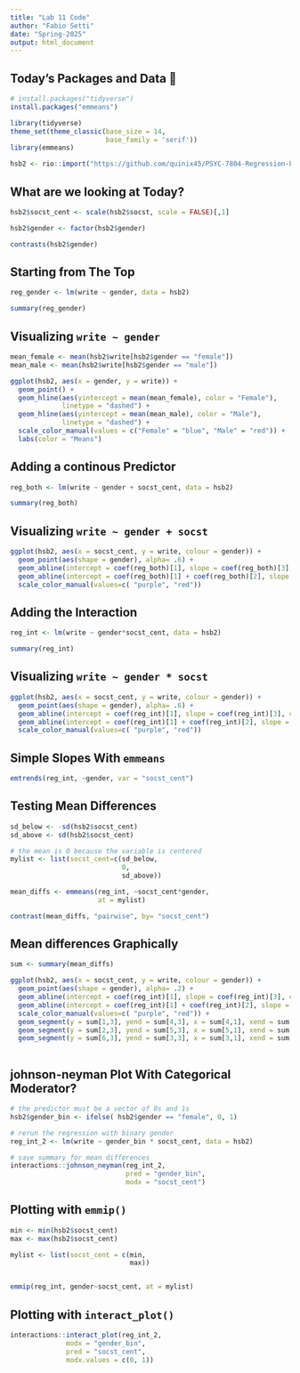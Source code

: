 ```yaml
---
title: "Lab 11 Code"
author: "Fabio Setti"
date: "Spring-2025"
output: html_document
---
```



## Today's Packages and Data 🤗


```r
# install.packages("tidyverse")
install.packages("emmeans")
```

```r
library(tidyverse)
theme_set(theme_classic(base_size = 14, 
                        base_family = 'serif'))
library(emmeans)
```

```r
hsb2 <- rio::import("https://github.com/quinix45/PSYC-7804-Regression-Lab-Slides/raw/refs/heads/main/Slides%20Files/Data/hsb2.csv")
```


## What are we looking at Today?


```r
hsb2$socst_cent <- scale(hsb2$socst, scale = FALSE)[,1]

hsb2$gender <- factor(hsb2$gender)

contrasts(hsb2$gender)
```


## Starting from The Top


```r
reg_gender <- lm(write ~ gender, data = hsb2)

summary(reg_gender)
```



## Visualizing `write ~ gender`


```r
mean_female <- mean(hsb2$write[hsb2$gender == "female"])
mean_male <- mean(hsb2$write[hsb2$gender == "male"])

ggplot(hsb2, aes(x = gender, y = write)) +
  geom_point() +
  geom_hline(aes(yintercept = mean(mean_female), color = "Female"), 
             linetype = "dashed") +
  geom_hline(aes(yintercept = mean(mean_male), color = "Male"), 
             linetype = "dashed") +
  scale_color_manual(values = c("Female" = "blue", "Male" = "red")) +
  labs(color = "Means")
```



## Adding a continous Predictor


```r
reg_both <- lm(write ~ gender + socst_cent, data = hsb2)

summary(reg_both)
```



## Visualizing `write ~ gender + socst`


```r
ggplot(hsb2, aes(x = socst_cent, y = write, colour = gender)) +
  geom_point(aes(shape = gender), alpha= .6) +
  geom_abline(intercept = coef(reg_both)[1], slope = coef(reg_both)[3], col = "purple") + 
  geom_abline(intercept = coef(reg_both)[1] + coef(reg_both)[2], slope = coef(reg_both)[3], col = "red") + 
  scale_color_manual(values=c( "purple", "red")) 
```


## Adding the Interaction

```r
reg_int <- lm(write ~ gender*socst_cent, data = hsb2)

summary(reg_int)
```


## Visualizing `write ~ gender * socst`


```r
ggplot(hsb2, aes(x = socst_cent, y = write, colour = gender)) +
  geom_point(aes(shape = gender), alpha= .6) +
  geom_abline(intercept = coef(reg_int)[1], slope = coef(reg_int)[3], col = "purple") + 
  geom_abline(intercept = coef(reg_int)[1] + coef(reg_int)[2], slope = coef(reg_int)[3] + coef(reg_int)[4], col = "red") + 
  scale_color_manual(values=c( "purple", "red")) 
```


##  Simple Slopes With `emmeans`

```r
emtrends(reg_int, ~gender, var = "socst_cent")
```


##  Testing Mean Differences

```r

sd_below <- -sd(hsb2$socst_cent)
sd_above <- sd(hsb2$socst_cent)

# the mean is 0 because the variable is centered
mylist <- list(socst_cent=c(sd_below,
                            0,
                            sd_above))
```



```r
mean_diffs <- emmeans(reg_int, ~socst_cent*gender, 
                      at = mylist)
```


```r
contrast(mean_diffs, "pairwise", by= "socst_cent")
```


## Mean differences Graphically


```r
sum <- summary(mean_diffs)

ggplot(hsb2, aes(x = socst_cent, y = write, colour = gender)) +
  geom_point(aes(shape = gender), alpha= .2) +
  geom_abline(intercept = coef(reg_int)[1], slope = coef(reg_int)[3], col = "purple") + 
  geom_abline(intercept = coef(reg_int)[1] + coef(reg_int)[2], slope = coef(reg_int)[3] + coef(reg_int)[4], col = "red") + 
  scale_color_manual(values=c( "purple", "red")) +
  geom_segment(y = sum[1,3], yend = sum[4,3], x = sum[4,1], xend = sum[4,1], col = "black", lty = 2) +
  geom_segment(y = sum[2,3], yend = sum[5,3], x = sum[5,1], xend = sum[5,1], col = "black", lty = 2) +
  geom_segment(y = sum[6,3], yend = sum[3,3], x = sum[3,1], xend = sum[3,1], col = "black", lty = 2) 
  
```


## johnson-neyman Plot With Categorical Moderator?


```r
# the predictor must be a vector of 0s and 1s
hsb2$gender_bin <- ifelse( hsb2$gender == "female", 0, 1)

# rerun the regression with binary gender
reg_int_2 <- lm(write ~ gender_bin * socst_cent, data = hsb2)

# save summary for mean differences
interactions::johnson_neyman(reg_int_2, 
                             pred = "gender_bin",
                             modx = "socst_cent")
```



## Plotting with `emmip()`

```r
min <- min(hsb2$socst_cent)
max <- max(hsb2$socst_cent)

mylist <- list(socst_cent = c(min, 
                              max))


emmip(reg_int, gender~socst_cent, at = mylist)
```


## Plotting with `interact_plot()`

```r
interactions::interact_plot(reg_int_2, 
              modx = "gender_bin",
              pred = "socst_cent",
              modx.values = c(0, 1))
```



